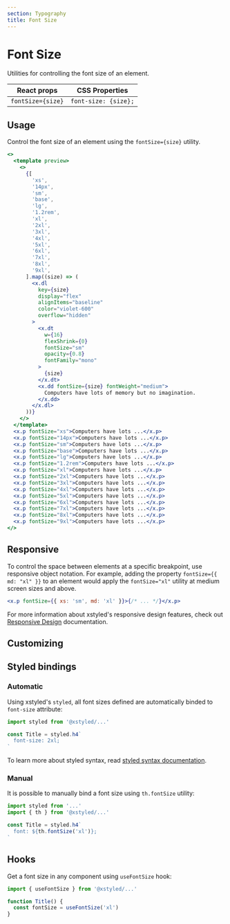 ```yaml
---
section: Typography
title: Font Size
---
```


# Font Size

Utilities for controlling the font size of an element.

| React props       | CSS Properties       |
| ----------------- | -------------------- |
| `fontSize={size}` | `font-size: {size};` |

## Usage

Control the font size of an element using the `fontSize={size}` utility.

```jsx preview color=violet
<>
  <template preview>
    <>
      {[
        'xs',
        '14px',
        'sm',
        'base',
        'lg',
        '1.2rem',
        'xl',
        '2xl',
        '3xl',
        '4xl',
        '5xl',
        '6xl',
        '7xl',
        '8xl',
        '9xl',
      ].map((size) => (
        <x.dl
          key={size}
          display="flex"
          alignItems="baseline"
          color="violet-600"
          overflow="hidden"
        >
          <x.dt
            w={16}
            flexShrink={0}
            fontSize="sm"
            opacity={0.8}
            fontFamily="mono"
          >
            {size}
          </x.dt>
          <x.dd fontSize={size} fontWeight="medium">
            Computers have lots of memory but no imagination.
          </x.dd>
        </x.dl>
      ))}
    </>
  </template>
  <x.p fontSize="xs">Computers have lots ...</x.p>
  <x.p fontSize="14px">Computers have lots ...</x.p>
  <x.p fontSize="sm">Computers have lots ...</x.p>
  <x.p fontSize="base">Computers have lots ...</x.p>
  <x.p fontSize="lg">Computers have lots ...</x.p>
  <x.p fontSize="1.2rem">Computers have lots ...</x.p>
  <x.p fontSize="xl">Computers have lots ...</x.p>
  <x.p fontSize="2xl">Computers have lots ...</x.p>
  <x.p fontSize="3xl">Computers have lots ...</x.p>
  <x.p fontSize="4xl">Computers have lots ...</x.p>
  <x.p fontSize="5xl">Computers have lots ...</x.p>
  <x.p fontSize="6xl">Computers have lots ...</x.p>
  <x.p fontSize="7xl">Computers have lots ...</x.p>
  <x.p fontSize="8xl">Computers have lots ...</x.p>
  <x.p fontSize="9xl">Computers have lots ...</x.p>
</>
```

## Responsive

To control the space between elements at a specific breakpoint, use responsive object notation. For example, adding the property `fontSize={{ md: "xl" }}` to an element would apply the `fontSize="xl"` utility at medium screen sizes and above.

```jsx
<x.p fontSize={{ xs: 'sm', md: 'xl' }}>{/* ... */}</x.p>
```

For more information about xstyled's responsive design features, check out [Responsive Design](@TODO-link) documentation.

## Customizing


<CustomizeFontSizes />

## Styled bindings

### Automatic

Using xstyled's `styled`, all font sizes defined are automatically binded to `font-size` attribute:

```js
import styled from '@xstyled/...'

const Title = styled.h4`
  font-size: 2xl;
`
```

To learn more about styled syntax, read [styled syntax documentation](@TODO-link).

### Manual

It is possible to manually bind a font size using `th.fontSize` utility:

```js
import styled from '...'
import { th } from '@xstyled/...'

const Title = styled.h4`
  font: ${th.fontSize('xl')};
`
```

## Hooks

Get a font size in any component using `useFontSize` hook:

```js
import { useFontSize } from '@xstyled/...'

function Title() {
  const fontSize = useFontSize('xl')
}
```
